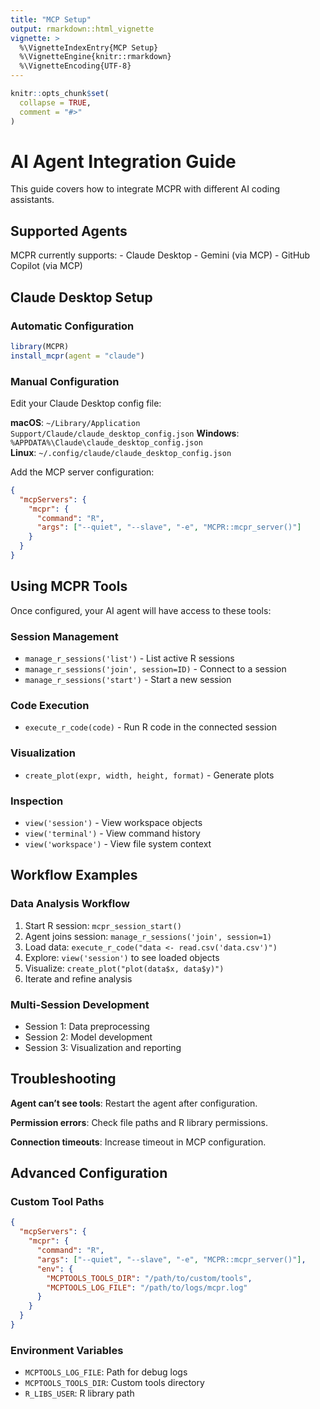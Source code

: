 ```yaml
---
title: "MCP Setup"
output: rmarkdown::html_vignette
vignette: >
  %\VignetteIndexEntry{MCP Setup}
  %\VignetteEngine{knitr::rmarkdown}
  %\VignetteEncoding{UTF-8}
---
```


```r
knitr::opts_chunk$set(
  collapse = TRUE,
  comment = "#>"
)
```

# AI Agent Integration Guide

This guide covers how to integrate MCPR with different AI coding assistants.

## Supported Agents

MCPR currently supports:
- Claude Desktop
- Gemini (via MCP)
- GitHub Copilot (via MCP)

## Claude Desktop Setup

### Automatic Configuration
```r
library(MCPR)
install_mcpr(agent = "claude")
```

### Manual Configuration
Edit your Claude Desktop config file:

**macOS**: `~/Library/Application Support/Claude/claude_desktop_config.json`
**Windows**: `%APPDATA%\Claude\claude_desktop_config.json`  
**Linux**: `~/.config/claude/claude_desktop_config.json`

Add the MCP server configuration:

```json
{
  "mcpServers": {
    "mcpr": {
      "command": "R",
      "args": ["--quiet", "--slave", "-e", "MCPR::mcpr_server()"]
    }
  }
}
```

## Using MCPR Tools

Once configured, your AI agent will have access to these tools:

### Session Management
- `manage_r_sessions('list')` - List active R sessions
- `manage_r_sessions('join', session=ID)` - Connect to a session
- `manage_r_sessions('start')` - Start a new session

### Code Execution  
- `execute_r_code(code)` - Run R code in the connected session

### Visualization
- `create_plot(expr, width, height, format)` - Generate plots

### Inspection
- `view('session')` - View workspace objects
- `view('terminal')` - View command history  
- `view('workspace')` - View file system context

## Workflow Examples

### Data Analysis Workflow
1. Start R session: `mcpr_session_start()`
2. Agent joins session: `manage_r_sessions('join', session=1)`
3. Load data: `execute_r_code("data <- read.csv('data.csv')")`
4. Explore: `view('session')` to see loaded objects
5. Visualize: `create_plot("plot(data$x, data$y)")`
6. Iterate and refine analysis

### Multi-Session Development
- Session 1: Data preprocessing
- Session 2: Model development  
- Session 3: Visualization and reporting

## Troubleshooting

**Agent can't see tools**: Restart the agent after configuration.

**Permission errors**: Check file paths and R library permissions.

**Connection timeouts**: Increase timeout in MCP configuration.

## Advanced Configuration

### Custom Tool Paths
```json
{
  "mcpServers": {
    "mcpr": {
      "command": "R",
      "args": ["--quiet", "--slave", "-e", "MCPR::mcpr_server()"],
      "env": {
        "MCPTOOLS_TOOLS_DIR": "/path/to/custom/tools",
        "MCPTOOLS_LOG_FILE": "/path/to/logs/mcpr.log"
      }
    }
  }
}
```

### Environment Variables
- `MCPTOOLS_LOG_FILE`: Path for debug logs
- `MCPTOOLS_TOOLS_DIR`: Custom tools directory
- `R_LIBS_USER`: R library path